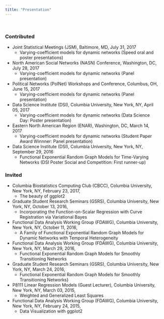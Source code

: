 ```yaml
---
title: "Presentation"
---
```


<br> 

### Contributed

* Joint Statistical Meetings (JSM), Baltimore, MD, July 31, 2017 
    + Varying-coefficient models for dynamic networks (Speed oral and poster presentations)
* North American Social Networks (NASN) Conference, Washington, DC, July 28, 2017
    + Varying-coefficient models for dynamic networks (Panel presentation)
* Political Networks (PolNet) Workshops and Conference, Columbus, OH, June 15, 2017 
    + Varying-coefficient models for dynamic networks (Panel presentation)
* Data Science Institute (DSI), Columbia University, New York, NY, April 05, 2017
    + Varying-coefficient models for dynamic networks (Data Science Day: Poster presentation)
* Eastern North American Region (ENAR), Washington, DC, March 14, 2017
    + Varying-coefficient models for dynamic networks (Student Paper Award Winnner: Panel presentation)
* Data Science Institute (DSI), Columbia University, New York, NY, September 29, 2016
    + Functional Exponential Random Graph Models for Time-Varying Networks (DSI Poster Social and Competition: First runner-up)
    
### Invited

* Columbia Biostatistics Computing Club (CBCC), Columbia University, New York, NY, February 23, 2017, 
    + The beauty of ggplot2

* Graduate Student Research Seminars (GSRS), Columbia University, New York, NY, October 13, 2016, 
    + Incorporating the Function-on-Scalar Regression with Curve Registration via Variational Bayes

* Functional Data Analysis Working Group (FDAWG), Columbia University, New York, NY, October 11, 2016,
    + A Family of Functional Exponential Random Graph Models for Dynamic Networks with Temporal Heterogeneity

* Functional Data Analysis Working Group (FDAWG), Columbia University, New York, NY, March 29, 2016,
    + Functional Exponential Random Graph Models for Smoothly Transitioning Networks

* Graduate Student Research Seminars (GSRS), Columbia University, New York, NY, March 24, 2016, 
    + Functional Exponential Random Graph Models for Smoothly Transitioning Networks}

* P8111 Linear Regression Models (Guest Lecturer), Columbia University, New York, NY, March 03, 2015,
    + Weighted and Generalized Least Squares

* Functional Data Analysis Working Group (FDAWG), Columbia University, New York, NY, February 24, 2015, 
    + Data Visualization with ggplot2
